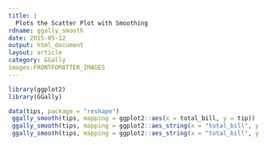 ```yaml
---
title: |
  Plots the Scatter Plot with Smoothing
rdname: ggally_smooth
date: 2015-05-12
output: html_document
layout: article
category: GGally
images:FRONTFOMATTER_IMAGES
---
```


```r
library(ggplot2)
library(GGally)
```

```r

data(tips, package = "reshape")
 ggally_smooth(tips, mapping = ggplot2::aes(x = total_bill, y = tip))
 ggally_smooth(tips, mapping = ggplot2::aes_string(x = "total_bill", y = "tip"))
 ggally_smooth(tips, mapping = ggplot2::aes_string(x = "total_bill", y = "tip", color = "sex"))



```